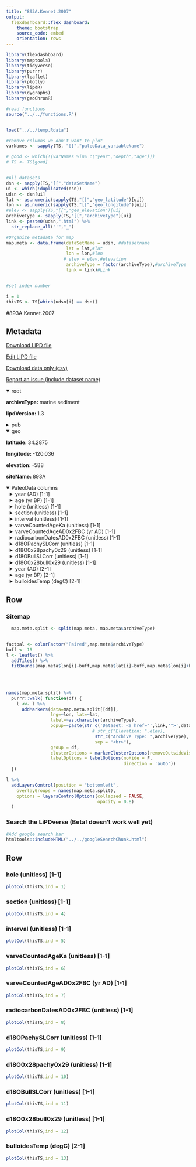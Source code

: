 ```yaml
---
title: "893A.Kennet.2007"
output: 
  flexdashboard::flex_dashboard:
    theme: bootstrap
    source_code: embed
    orientation: rows
---
```


```r
library(flexdashboard)
library(maptools)
library(tidyverse)
library(purrr)
library(leaflet)
library(plotly)
library(lipdR)
library(dygraphs)
library(geoChronR)

#read functions
source("../../functions.R")


load("../../temp.Rdata")

#remove columns we don't want to plot
varNames <- sapply(TS, "[[","paleoData_variableName")

# good <- which(!(varNames %in% c("year","depth","age")))
# TS <- TS[good]


#All datasets
dsn <- sapply(TS,"[[","dataSetName")
ui <- which(!duplicated(dsn))
udsn <- dsn[ui]
lat <- as.numeric(sapply(TS,"[[","geo_latitude")[ui])
lon <- as.numeric(sapply(TS,"[[","geo_longitude")[ui])
#elev <- sapply(TS,"[[","geo_elevation")[ui]
archiveType <- sapply(TS,"[[","archiveType")[ui]
link <- paste0(udsn,".html") %>% 
  str_replace_all("'","_")

#Organize metadata for map
map.meta <- data.frame(dataSetName = udsn, #datasetname
                       lat = lat,#lat
                       lon = lon,#lon
                      # elev = elev,#elevation
                       archiveType = factor(archiveType),#archiveType
                       link = link)#Link


#set index number

i = 1
thisTS <- TS[which(udsn[i] == dsn)]
```
#893A.Kennet.2007

Metadata {.sidebar}
-------------------------------------
[Download LiPD file](893A.Kennet.2007.lpd)
            

[Edit LiPD file](http://lipd.net/playground?source=http://lipdverse.org/wNAm0_1_0/893A.Kennet.2007.lpd)
            

[Download data only (csv)](893A.Kennet.2007.csv)
            

[Report an issue (include dataset name)](https://github.com/nickmckay/LiPDverse/issues)

<details open style="margin-left: 0px">
<summary>root</summary>
<p style="margin-left: 0px"><strong>archiveType: </strong>marine sediment
<p style="margin-left: 0px"><strong>lipdVersion: </strong>1.3
</details>
<details>
<summary>pub</summary>
<details style="margin-left: 10px">
<summary>pub1</summary>
<p style="margin-left: 10px"><strong>citeKey: </strong>cannariato2005structureofthepenultimate
<p style="margin-left: 10px"><strong>journal: </strong>Quaternary Science Reviews
<p style="margin-left: 10px"><strong>volume: </strong>26
<p style="margin-left: 10px"><strong>pages: </strong>351-367
<p style="margin-left: 10px"><strong>pubYear: </strong>2005
<p style="margin-left: 10px"><strong>title: </strong>Human responses to Middle Holocene climate change on California's Channel Islands
</details>
</details>
<details open style="margin-left: 0px">
<summary>geo</summary>
<p style="margin-left: 0px"><strong>latitude: </strong>34.2875
<p style="margin-left: 0px"><strong>longitude: </strong>-120.036
<p style="margin-left: 0px"><strong>elevation: </strong>-588
<p style="margin-left: 0px"><strong>siteName: </strong>893A
</details>
<details open>
<summary>PaleoData columns</summary>
<details style="margin-left: 10px">
<summary>year (AD) [1-1]</summary>
<p style="margin-left: 10px"><strong>TSid: </strong>WEB9d68afed
<p style="margin-left: 10px"><strong>variableName: </strong>year
<p style="margin-left: 10px"><strong>units: </strong>AD
<p style="margin-left: 10px"><strong>description: </strong>Year AD
</details>
<details style="margin-left: 10px">
<summary>age (yr BP) [1-1]</summary>
<p style="margin-left: 10px"><strong>TSid: </strong>WEB4215db65
<p style="margin-left: 10px"><strong>variableName: </strong>age
<p style="margin-left: 10px"><strong>units: </strong>yr BP
<p style="margin-left: 10px"><strong>description: </strong>Years before present (1950) yr BP
</details>
<details style="margin-left: 10px">
<summary>hole (unitless) [1-1]</summary>
<p style="margin-left: 10px"><strong>TSid: </strong>LPD5769e44e
<p style="margin-left: 10px"><strong>variableName: </strong>hole
<p style="margin-left: 10px"><strong>units: </strong>unitless
<p style="margin-left: 10px"><strong>useInGlobalTemperatureAnalysis: </strong>FALSE
</details>
<details style="margin-left: 10px">
<summary>section (unitless) [1-1]</summary>
<p style="margin-left: 10px"><strong>TSid: </strong>LPDe51c2779dp
<p style="margin-left: 10px"><strong>variableName: </strong>section
<p style="margin-left: 10px"><strong>units: </strong>unitless
<p style="margin-left: 10px"><strong>useInGlobalTemperatureAnalysis: </strong>FALSE
</details>
<details style="margin-left: 10px">
<summary>interval (unitless) [1-1]</summary>
<p style="margin-left: 10px"><strong>TSid: </strong>LPD292174f8dp
<p style="margin-left: 10px"><strong>variableName: </strong>interval
<p style="margin-left: 10px"><strong>units: </strong>unitless
<p style="margin-left: 10px"><strong>useInGlobalTemperatureAnalysis: </strong>FALSE
</details>
<details style="margin-left: 10px">
<summary>varveCountedAgeKa (unitless) [1-1]</summary>
<p style="margin-left: 10px"><strong>TSid: </strong>LPD7e8e8eaadp
<p style="margin-left: 10px"><strong>variableName: </strong>varveCountedAgeKa
<p style="margin-left: 10px"><strong>units: </strong>unitless
<p style="margin-left: 10px"><strong>useInGlobalTemperatureAnalysis: </strong>FALSE
</details>
<details style="margin-left: 10px">
<summary>varveCountedAgeAD0x2FBC (yr AD) [1-1]</summary>
<p style="margin-left: 10px"><strong>TSid: </strong>LPD0779737ddp
<p style="margin-left: 10px"><strong>variableName: </strong>varveCountedAgeAD0x2FBC
<p style="margin-left: 10px"><strong>units: </strong>yr AD
<p style="margin-left: 10px"><strong>useInGlobalTemperatureAnalysis: </strong>FALSE
</details>
<details style="margin-left: 10px">
<summary>radiocarbonDatesAD0x2FBC (unitless) [1-1]</summary>
<p style="margin-left: 10px"><strong>TSid: </strong>LPD02c025e9dp
<p style="margin-left: 10px"><strong>variableName: </strong>radiocarbonDatesAD0x2FBC
<p style="margin-left: 10px"><strong>units: </strong>unitless
<p style="margin-left: 10px"><strong>useInGlobalTemperatureAnalysis: </strong>FALSE
</details>
<details style="margin-left: 10px">
<summary>d18OPachySLCorr (unitless) [1-1]</summary>
<p style="margin-left: 10px"><strong>TSid: </strong>LPD05340dbbdp
<p style="margin-left: 10px"><strong>variableName: </strong>d18OPachySLCorr
<p style="margin-left: 10px"><strong>units: </strong>unitless
<p style="margin-left: 10px"><strong>useInGlobalTemperatureAnalysis: </strong>FALSE
</details>
<details style="margin-left: 10px">
<summary>d18O0x28pachy0x29 (unitless) [1-1]</summary>
<p style="margin-left: 10px"><strong>TSid: </strong>LPDcb260002dp
<p style="margin-left: 10px"><strong>variableName: </strong>d18O0x28pachy0x29
<p style="margin-left: 10px"><strong>units: </strong>unitless
<p style="margin-left: 10px"><strong>useInGlobalTemperatureAnalysis: </strong>FALSE
</details>
<details style="margin-left: 10px">
<summary>d18OBullSLCorr (unitless) [1-1]</summary>
<p style="margin-left: 10px"><strong>TSid: </strong>LPD28794972dp
<p style="margin-left: 10px"><strong>variableName: </strong>d18OBullSLCorr
<p style="margin-left: 10px"><strong>units: </strong>unitless
<p style="margin-left: 10px"><strong>useInGlobalTemperatureAnalysis: </strong>FALSE
</details>
<details style="margin-left: 10px">
<summary>d18O0x28bull0x29 (unitless) [1-1]</summary>
<p style="margin-left: 10px"><strong>TSid: </strong>LPD1028d531dp
<p style="margin-left: 10px"><strong>variableName: </strong>d18O0x28bull0x29
<p style="margin-left: 10px"><strong>units: </strong>unitless
<p style="margin-left: 10px"><strong>useInGlobalTemperatureAnalysis: </strong>FALSE
</details>
<details style="margin-left: 10px">
<summary>year (AD) [2-1]</summary>
<p style="margin-left: 10px"><strong>TSid: </strong>WEB10f223b2
<p style="margin-left: 10px"><strong>variableName: </strong>year
<p style="margin-left: 10px"><strong>units: </strong>AD
<p style="margin-left: 10px"><strong>description: </strong>Year AD
</details>
<details style="margin-left: 10px">
<summary>age (yr BP) [2-1]</summary>
<p style="margin-left: 10px"><strong>TSid: </strong>WEB5da1fb6e
<p style="margin-left: 10px"><strong>variableName: </strong>age
<p style="margin-left: 10px"><strong>units: </strong>yr BP
<p style="margin-left: 10px"><strong>description: </strong>Years before present (1950) yr BP
</details>
<details style="margin-left: 10px">
<summary>bulloidesTemp (degC) [2-1]</summary>
<p style="margin-left: 10px"><strong>TSid: </strong>LPDf4934b2cdp
<p style="margin-left: 10px"><strong>variableName: </strong>bulloidesTemp
<p style="margin-left: 10px"><strong>units: </strong>degC
<p style="margin-left: 10px"><strong>useInGlobalTemperatureAnalysis: </strong>TRUE
<details>
<summary>interpretation</summary>
<details style="margin-left: 20px">
<summary>1</summary>
<p style="margin-left: 20px"><strong>direction: </strong>positive
<p style="margin-left: 20px"><strong>interpDirection: </strong>positive
<p style="margin-left: 20px"><strong>scope: </strong>climate
<p style="margin-left: 20px"><strong>seasonality: </strong>annual
<p style="margin-left: 20px"><strong>variable: </strong>T
<p style="margin-left: 20px"><strong>variableDetail: </strong>SST
</details>
</details>
</details>

Row {.tabset .tabset-fade}
-----------------------------------------------------------------------

### Sitemap

```r
  map.meta.split <- split(map.meta, map.meta$archiveType)


factpal <- colorFactor("Paired",map.meta$archiveType)
buff <- 15
l <- leaflet() %>% 
  addTiles() %>% 
  fitBounds(map.meta$lon[i]-buff,map.meta$lat[i]-buff,map.meta$lon[i]+buff,map.meta$lat[i]+buff)
  

  
  
names(map.meta.split) %>%
  purrr::walk( function(df) {
    l <<- l %>%
      addMarkers(data=map.meta.split[[df]],
                 lng=~lon, lat=~lat,
                 label=~as.character(archiveType),
                 popup=~paste(str_c('Dataset: <a href="',link,'">',dataSetName,'</a>'),
                                 # str_c("Elevation: ",elev),
                                  str_c("Archive Type: ",archiveType),
                                  sep = "<br>"),
                 group = df,
                 clusterOptions = markerClusterOptions(removeOutsideVisibleBounds = F),
                 labelOptions = labelOptions(noHide = F,
                                             direction = 'auto'))
  })

l %>%
  addLayersControl(position = "bottomleft",
    overlayGroups = names(map.meta.split),
    options = layersControlOptions(collapsed = FALSE,
                                   opacity = 0.8)
  )
```

### Search the LiPDverse (Beta! doesn't work well yet)
```r
#Add google search bar
htmltools::includeHTML("../../googleSearchChunk.html")
```


Row {.tabset .tabset-fade}
-----------------------------------------------------------------------

### hole (unitless) [1-1]
```r
plotCol(thisTS,ind = 1)
```

### section (unitless) [1-1]
```r
plotCol(thisTS,ind = 4)
```

### interval (unitless) [1-1]
```r
plotCol(thisTS,ind = 5)
```

### varveCountedAgeKa (unitless) [1-1]
```r
plotCol(thisTS,ind = 6)
```

### varveCountedAgeAD0x2FBC (yr AD) [1-1]
```r
plotCol(thisTS,ind = 7)
```

### radiocarbonDatesAD0x2FBC (unitless) [1-1]
```r
plotCol(thisTS,ind = 8)
```

### d18OPachySLCorr (unitless) [1-1]
```r
plotCol(thisTS,ind = 9)
```

### d18O0x28pachy0x29 (unitless) [1-1]
```r
plotCol(thisTS,ind = 10)
```

### d18OBullSLCorr (unitless) [1-1]
```r
plotCol(thisTS,ind = 11)
```

### d18O0x28bull0x29 (unitless) [1-1]
```r
plotCol(thisTS,ind = 12)
```

### bulloidesTemp (degC) [2-1]
```r
plotCol(thisTS,ind = 13)
```
